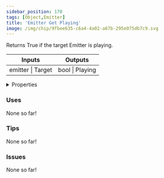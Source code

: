```yaml
---
sidebar_position: 170
tags: [Object,Emitter]
title: 'Emitter Get Playing'
image: /img/chip/9fbee635-c6a4-4a02-a67b-295e075db7c9.svg
---
```


Returns True if the target Emitter is playing.



<IChip uuid="9fbee635-c6a4-4a02-a67b-295e075db7c9"/>

<table><thead><tr><th>Inputs</th><th>Outputs</th></tr></thead><tbody><tr><td>emitter | Target</td><td>bool | Playing</td></tr></tbody></table>

<details>
  <summary>Properties</summary>
  <div>
    <div>
    <table>
      <tbody>
        <tr>
          <td>Is beta required?</td>
          <td>No</td>
        </tr>
        <tr>
          <td>Is chip a trolling risk?</td>
          <td>No</td>
        </tr>
        <tr>
          <td>Is chip a role assignment risk?</td>
          <td>No</td>
        </tr>
        <tr>
          <td>Chip UUID</td>
          <td>9fbee635-c6a4-4a02-a67b-295e075db7c9</td>
        </tr>
        <tr>
          <td>Room availability</td>
          <td>Available everywhere</td>
        </tr>
      </tbody>
    </table>
    </div>
  </div>
</details>

### Uses

None so far!

### Tips

None so far!

### Issues

None so far!
